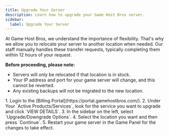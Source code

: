 ```yaml
---
title: Upgrade Your Server
description: Learn how to upgrade your Game Host Bros server.
sidebar:
  label: Upgrade Your Server
---
```


At Game Host Bros, we understand the importance of flexibility. That's why we allow you to relocate your server to another location when needed. Our staff manually handles these transfer requests, typically completing them within 12 hours of your request.

**Before proceeding, please note:**
- Servers will only be relocated if that location is in stock.
- Your IP address and port for your game server will change, and this cannot be reverted.
- Any existing backups will not be migrated to the new location.

<Steps>
1. Login to the [Billing Portal](https://portal.gamehostbros.com/).
2. Under Your `Active Products/Services`, look for the service you want to upgrade and click `VIEW DETAILS`.
3. In the sidebar on the left, select `Upgrade/Downgrade Options`.
4. Select the location you want and then press `Continue`.
5. Restart your game server in the Game Panel for the changes to take effect.
</Steps>